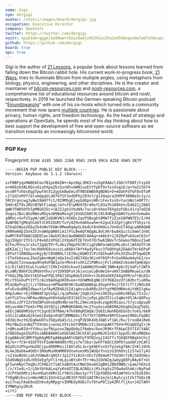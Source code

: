 ```yaml
---
name: Gigi
nym: dergigi
avatar: /static/images/board/dergigi.jpg
occupation: Executive Director
company: OpenSats
twitter: https://twitter.com/dergigi
nostr: npub1dergggklka99wwrs92yz8wdjs952h2ux2ha2ed598ngwu9w7a6fsh9xzpc
github: https://github.com/dergigi
board: true
ops: true
---
```


Gigi is the author of [21 Lessons](https://21lessons.com/), a popular book about
lessons learned from falling down the Bitcoin rabbit hole. His current
work-in-progress book, [21 Ways](https://21-ways.com/), tries to illuminate
Bitcoin from multiple angles, using metaphors from biology, physics,
engineering, and other disciplines. He is the creator and maintainer
of [bitcoin-resources.com](https://bitcoin-resources.com/) and
[nostr-resources.com](https://nostr-resources.com/), a comprehensive list of
educational resources around bitcoin and nostr, respectively. In 2019 he
launched the German-speaking Bitcoin podcast
\"[Einundzwanzig](https://einundzwanzig.space/)\" with one of his co-hosts which
turned into a community movement that now spans [multiple
countries](https://twentyone.world/). He is passionate about privacy, human
rights, and freedom technology. As the head of strategy and operations at
OpenSats, he spends most of his day thinking about how to best support the
development of free and open-source software as we transition towards an
increasingly bitcoinized world.

---

### PGP Key

Fingerprint: `8198 A185 30A5 22A0 9561 2439 89C4 A25E 69A5 DE7F`

```
-----BEGIN PGP PUBLIC KEY BLOCK-----
Version: Keybase Go 3.1.2 (darwin)

xsFNBFyqxMABEACmufB1pnB4ZW+rApz0qL3RKI+su5gX9AAzlJGOrVfDHT/CsyGX
o+A0Eob3AL0QsxUiuhXpaZkzSxnOhsmHN1uxEtYYpDTOsfysXvgiE/q+YwZzSb74
avsNFTvhbsOgpTpwfAtX1ZgyGkBwEeLdT9B5EWBb9gNDNS+O+mUahFdfGF8vOToM
cIlGdJzM3f7alumQgqVLdO7kTSF3odOPXy293n7/g1Z4epca2hMYP38N0eSc1y/u
5RCOrgncwgJyWwt8mH7fc1/R29MSgEjwyGdOpnzHRrLFevtosE+YacUWzlm9P7Y/
5Hdr8IT9vJRUrBTWlFjabgLlmYvf6lwMU97Dr4HxfL03a7h108hVn/Dd622jZ0AS
gWKfFW85OfhTpMNSO2Vc+cBJZJgSSYbuN9/7acs8+VXeeT6XgdzFUbi41/q7aQI8
XogoiJBxLQbzRWovMXyezW9BaMvxgVjEUUUZA0C9Lt8t4URgpGbWSTozknVxmw8o
g9MzL+4zFVIqyW/yWC2oDdKVNJ/4S6Dc2qvPSBogbt8MA7fzZie2AFWN7ES/I/H4
4wNFBE7gMkqhCmGYJCH52bUM/TuYy929vkmOGvwhm+k2guCk3ZpYjgKnYTShysrG
GlkqGSWyo2E6y2b4zWxYXGWc8MweKgAp5LKedLFAnOHdusJVn0uIf4GqLwARAQAB
zRRHaWdpIDxkZXJnaWdpQHBtLm1lPsLBeAQTAQgALAUCXKrEwAkQicSiXmml3n8C
GwMFCR4TOAACGQEECwcJAwUVCAoCAwQWAAECAAAg+xAAkX+2j8Z0pPukGuoCK2of
bgJIHgUr2TX1rLP4xkDzXPGEl2VXp6dTZE7UnX7Orhw6IBUv7c5Uwkof0QoxZ1wK
8lFe/RYnvJrzksTZgQUTPrfL4ksZ9ApF6lRCCsgFdNPa+W4SXMLvKsllW5XUTFJ0
gEKZaCjjTwc7mc9bHVE8iovzzLa88DxTAYY4ydyFksc3fkQhhgkZEAAXTmrkEPaP
LBYatY18BODpxnKgjB/C05BB9LfiEINuj6QWV3lPcX8IhwAFsHs3VZhuZF5qwDIR
rITwtbAswuLIbaZqAenWgHjeQw1euIzQG7XQx3Kin9f6GPrFnSoGRAoA4yhG1/ov
Ld4pGCT2nowwpw9hq9oPQB1pJerMVn4rxXh1Z1PWRsnjPcliKW4IvkodeYpHEdpn
k1/DjlbO15CwLtuvHoClZ9kI+GXUckvw3JaAHHU35neWC1NNn4p0/DjUaPylSWTk
DLxNR/B9hFZG3MUkVVhn/yY1O95DFaYJ6jxnieCyBnNeIm+vHXl5mBbMkuwCo/dW
FY6QzZMpJDnYt6SFewFPQL5R9218SpBdoX19Vk+c3k4OahEKZ4XgXFM/o7+0LD3z
MjcY5SoUuPY1Yf1rAiVQAdGgUHIRvee+YGhWMmEqNKJIVfKB2ezUfi0dhcfiuKRw
MIaU8pPvpIjt/z7E6ouy+HPOwU0EXKrEwAEQAN6gL45ophF6s27Ik7iTlt2NXLK0
mfxEvdu8RBIdbwuYiefAyMZR4DJSZ4jqAnvub4R0x2kYtgYMQ5MRHv4jYdK5lgKw
8Hp2uNwr+EjXOBW4F3pVxGpl/q/pMxmA/jOqDikZ+ei9O2kyseDOvXBSpLTIx2c/
LmffLbTnv/WP4wsNGmyeh0V4aOptD3lbG53sjuPpLgQVZ5lLsSqWot05JArADPxy
m35oLzZFY32V5HZBPsGhsGqMU4N/nm7ELZ9mcz6qvAszqp0CMiaoi/S7ycuQpvpH
09iav4Ah7Tem5rPNLUSYQIyjiRWRQKOAH6/mc2ToyGxio6B5MA26Gq6GZeqZSbUL
wEEcjWG6HR5dytYCSgnEC0fRAm/47hX80qMZAQ8/3U6ILNahREHIGn5cYok5/6kM
S3IziCaBAvQ2kSeG16oQpv0SBTZMMNQXvjfh77kY7QRMoV9RYO1wee29RbLPqdBI
x83QL9vztK2EqHwUOTu3SQydGAS/LLz+qP2EOK4XbJGWCvf1AC/Ru/IrxoB4iReK
YRoYBwZcenNqTTVXn0zjvanoLV5tLbd7dMQ6cVIi3mvGpAKY7OV4+MJqQdZqI+jK
1+QMcauRZd+YYUbu/pvfNipzoxIWpQb0yZf6mbo/OonJR9K+7FAkpCEV7IXlYAAC
a7DB26wgeIGUFDzzABEBAAHCwXUEGAEIACkFAlyqxMAJEInEol5ppd5/AhsMBQke
EzgABAsHCQMFFQgKAgMEFgABAgAARlUQAFpT9TN2zqjI4GTfi7G6QEFN0qkhChi2
4E/G+rfC9r4IGFV5tFIwNnN0ON5rMIzs7e73bsr2whFfAOCCX0PDfaaU6FzXCAFI
WIpELh1PhgvHwZQCjpu4R6MRei1IAUld5L3xrg49EFvxGYfp2ekgf8A/Z+KlJdVb
DL4mJBaDkw4OO5rINdoMuXRmMRRVOtwhsmsMS1WUQxTnu2zG3hhbhiIz57w17jA5
/s21GeBU9cjahJVGWw8rq9OIrJg127Iz02S+IEvfZ0D4eK7TXd3HrfzBjSE0SHez
SSd6UWgSsUk/K93eEgfpYlIrmLqioBYs0+TFr+Nu3IQVW2qJwQygD8Fy0Ay6T+Gt
gFIwnANyCTmqDvJChHG1t7sACVaBdtAutNmCDeuAX2gBH1ZBDd9WQ//pam/hEkzd
l/z/Y1e4L+2/LDktbYkALoqYyKn4QTZQLACNQizjMickg5sZYOwdwShaK/cNyPad
+JcPtbm5Mtzi4unHGatd4Rn1LYYBnSJ9wv1yrftlZpYQOEG+HIaWY6Sro7b26I0n
fY8gNEzbvzinNenNR3iIbVnG1yLME35F7EEh1AEfRn1mjklLNyh/yitIk77GQx1B
eui7naLFAaE0udZn6vdyRRpgrvIRMEdy9UEsTvfOtwP8l2yKZMlfljXu+J4ITARY
IYMWhg1y2RcR
=irYJ
-----END PGP PUBLIC KEY BLOCK-----
```